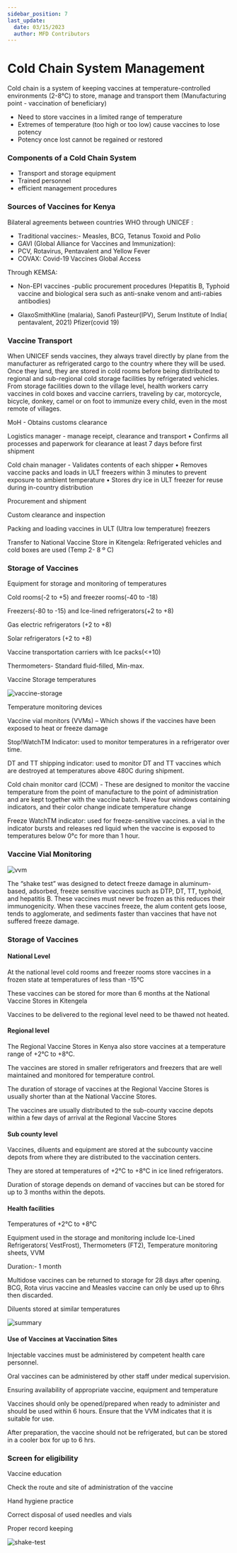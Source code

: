 ```yaml
---
sidebar_position: 7
last_update:
  date: 03/15/2023
  author: MFD Contributors
---
```


# Cold Chain System Management

Cold chain is a system of keeping vaccines at temperature-controlled environments (2-8°C) to store, manage and transport them (Manufacturing point - vaccination of beneficiary)

- Need to store vaccines in a limited range of temperature
- Extremes of temperature (too high or too low) cause vaccines to lose potency
- Potency once lost cannot be regained or restored

### Components of a Cold Chain System

- Transport and storage equipment
- Trained personnel
- efficient management procedures

### Sources of Vaccines for Kenya

Bilateral agreements between countries WHO through UNICEF :
- Traditional vaccines:- Measles, BCG, Tetanus Toxoid and Polio
- GAVI (Global Alliance for Vaccines and Immunization):
- PCV, Rotavirus, Pentavalent and Yellow Fever
- COVAX: Covid-19 Vaccines Global Access 

Through KEMSA:

- Non-EPI vaccines -public procurement procedures (Hepatitis B, Typhoid vaccine and biological sera such as anti-snake venom and anti-rabies antibodies)

- GlaxoSmithKline (malaria), Sanofi Pasteur(IPV), Serum Institute of India( pentavalent, 2021) Pfizer(covid 19)


### Vaccine Transport

When UNICEF sends vaccines, they always travel directly by plane from the manufacturer as refrigerated cargo to the country where they will be used. Once they land, they are stored in cold rooms before being distributed to regional and sub-regional cold storage facilities by refrigerated vehicles. From storage facilities down to the village level, health workers carry vaccines in cold boxes and vaccine carriers, traveling by car, motorcycle, bicycle, donkey, camel or on foot to immunize every child, even in the most remote of villages.

MoH - Obtains customs clearance

Logistics manager - manage receipt, clearance and transport • Confirms all processes and paperwork for clearance at least 7 days before first shipment 

Cold chain manager - Validates contents of each shipper • Removes vaccine packs and loads in ULT freezers within 3 minutes to prevent exposure to ambient temperature • Stores dry ice in ULT freezer for reuse during in-country distribution

Procurement and shipment

Custom clearance and inspection

Packing and loading vaccines in ULT (Ultra low temperature) freezers

Transfer to National Vaccine Store in Kitengela: Refrigerated vehicles and cold boxes are used (Temp 2- 8 º C)

### Storage of Vaccines

Equipment for storage and monitoring of temperatures 

Cold rooms(-2 to +5) and freezer rooms(-40 to -18)

Freezers(-80 to -15) and Ice-lined refrigerators(+2 to +8)

Gas electric refrigerators (+2 to +8)

Solar refrigerators (+2 to +8)

Vaccine transportation carriers with Ice packs(<+10)

Thermometers- Standard fluid-filled, Min-max.

Vaccine Storage temperatures

<div style={{ display: 'flex', justifyContent: 'center' }}>
  <img src="https://i.imgur.com/IRQuN5M.jpg" alt="vaccine-storage" />
</div>

Temperature monitoring devices

Vaccine vial monitors (VVMs) – Which shows if the vaccines have been exposed to heat or freeze damage

Stop!WatchTM Indicator: used to monitor temperatures in a refrigerator over time.

DT and TT shipping indicator: used to monitor DT and TT vaccines which are destroyed at temperatures above 480C during shipment.

Cold chain monitor card (CCM) - These are designed to monitor the vaccine temperature from the point of manufacture to the point of administration and are kept together with the vaccine batch. Have four windows containing indicators, and their color change indicate temperature change

Freeze WatchTM indicator: used for freeze-sensitive vaccines. a vial in the indicator bursts and releases red liquid when the vaccine is exposed to temperatures below 0°c  for more than 1 hour.

### Vaccine Vial Monitoring

<div style={{ display: 'flex', justifyContent: 'center' }}>
  <img src="https://i.imgur.com/zm1Km6l.jpg" alt="vvm" />
</div>

The “shake test” was designed to detect freeze damage in aluminum-based, adsorbed, freeze sensitive vaccines such as DTP, DT, TT, typhoid, and hepatitis B. These vaccines must never be frozen as this reduces their immunogenicity. When these vaccines freeze, the alum content gets loose, tends to agglomerate, and sediments faster than vaccines that have not suffered freeze damage. 

### Storage of Vaccines

#### National Level

At the national level cold rooms and freezer rooms store vaccines in a frozen state at temperatures of less than -15°C  

These vaccines can be stored for more than 6 months at the National Vaccine Stores in Kitengela   

Vaccines to be delivered to the regional level need to be thawed not heated.

#### Regional level

The Regional Vaccine Stores in Kenya also store vaccines at a temperature range of +2°C to +8°C.  

The vaccines are stored in smaller refrigerators and freezers that are well maintained and monitored for temperature control.   

The duration of storage of vaccines at the Regional Vaccine Stores is usually shorter than at the National Vaccine Stores.   

The vaccines are usually distributed to the sub-county vaccine depots within a few days of arrival at the Regional Vaccine Stores

#### Sub county level

Vaccines, diluents and equipment are stored at the subcounty vaccine depots from where they are distributed to the vaccination centers.  

They are stored at temperatures of +2°C to +8°C in ice lined refrigerators.

Duration of storage depends on demand of vaccines but can be stored for up to 3 months within the depots.

#### Health facilities

Temperatures of +2°C to +8°C  

Equipment used in the storage and monitoring include Ice-Lined Refrigerators( VestFrost), Thermometers (FT2), Temperature monitoring sheets, VVM   

Duration:- 1 month  

Multidose vaccines can be returned to storage for 28 days after opening. BCG, Rota virus vaccine and Measles vaccine can only be used up to 6hrs then discarded. 

Diluents stored at similar temperatures

<div style={{ display: 'flex', justifyContent: 'center' }}>
  <img src="https://i.imgur.com/Vwr6F8k.jpg" alt="summary" />
</div>

#### Use of Vaccines at Vaccination Sites

Injectable vaccines must be administered by competent health care personnel.   

Oral vaccines can be administered by other staff under medical supervision.

Ensuring availability of appropriate vaccine, equipment and temperature

Vaccines should only be opened/prepared when ready to administer and should be used within 6 hours. Ensure that the VVM indicates that it is suitable for use.

After preparation, the vaccine should not be refrigerated, but can be stored in a cooler box for up to 6 hrs.

### Screen for eligibility

Vaccine education

Check the route and site of administration of the vaccine

Hand hygiene practice

Correct disposal of used needles and vials

Proper record keeping

<div style={{ display: 'flex', justifyContent: 'center' }}>
  <img src="https://i.imgur.com/AxxFP5U.jpg" alt="shake-test" />
</div>
